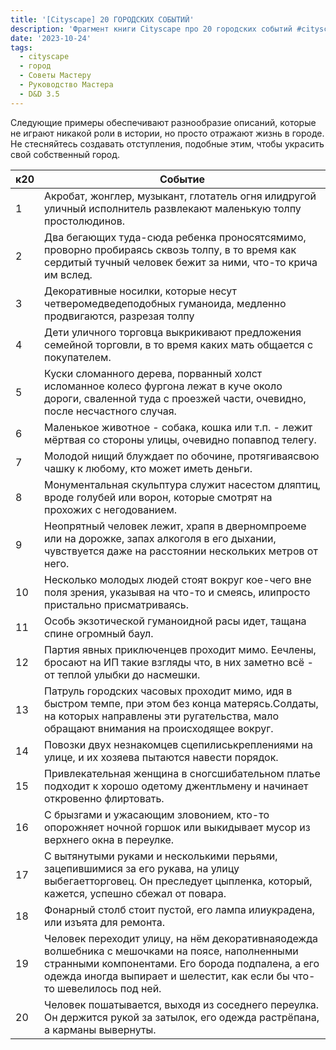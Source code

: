 ```yaml
---
title: '[Cityscape] 20 ГОРОДСКИХ СОБЫТИЙ'
description: 'Фрагмент книги Cityscape про 20 городских событий #cityscape #dnd35 #dnd #town #resource #encounter #random'
date: '2023-10-24'
tags:
  - cityscape
  - город
  - Советы Мастеру
  - Руководство Мастера
  - D&D 3.5
---
```


Следующие примеры обеспечивают разнообразие описаний, которые не играют никакой роли в истории, но просто отражают жизнь в городе. Не стесняйтесь создавать отступления, подобные этим, чтобы украсить свой собственный город.

| к20 | Событие                                                                                                                                                                                                                        |
| --- | ------------------------------------------------------------------------------------------------------------------------------------------------------------------------------------------------------------------------------ |
| 1   | Акробат, жонглер, музыкант, глотатель огня илидругой уличный исполнитель развлекают маленькую толпу простолюдинов.                                                                                                             |
| 2   | Два бегающих туда-сюда ребенка проносятсямимо, проворно пробираясь сквозь толпу, в то время как сердитый тучный человек бежит за ними, что-то крича им вслед.                                                                  |
| 3   | Декоративные носилки, которые несут четверомедведеподобных гуманоида, медленно продвигаются, разрезая толпу                                                                                                                    |
| 4   | Дети уличного торговца выкрикивают предложения семейной торговли, в то время каких мать общается с покупателем.                                                                                                                |
| 5   | Куски сломанного дерева, порванный холст исломанное колесо фургона лежат в куче около дороги, сваленной туда с проезжей части, очевидно, после несчастного случая.                                                             |
| 6   | Маленькое животное - собака, кошка или т.п. - лежит мёртвая со стороны улицы, очевидно попавпод телегу.                                                                                                                        |
| 7   | Молодой нищий блуждает по обочине, протягиваясвою чашку к любому, кто может иметь деньги.                                                                                                                                      |
| 8   | Монументальная скульптура служит насестом дляптиц, вроде голубей или ворон, которые смотрят на прохожих с негодованием.                                                                                                        |
| 9   | Неопрятный человек лежит, храпя в дверномпроеме или на дорожке, запах алкоголя в его дыхании, чувствуется даже на расстоянии нескольких метров от него.                                                                        |
| 10  | Несколько молодых людей стоят вокруг кое-чего вне поля зрения, указывая на что-то и смеясь, илипросто пристально присматриваясь.                                                                                               |
| 11  | Особь экзотической гуманоидной расы идет, тащана спине огромный баул.                                                                                                                                                          |
| 12  | Партия явных приключенцев проходит мимо. Еечлены, бросают на ИП такие взгляды что, в них заметно всё - от теплой улыбки до насмешки.                                                                                           |
| 13  | Патруль городских часовых проходит мимо, идя в быстром темпе, при этом без конца матерясь.Солдаты, на которых направлены эти ругательства, мало обращают внимания на происходящее вокруг.                                      |
| 14  | Повозки двух незнакомцев сцепилиськреплениями на улице, и их хозяева пытаются навести порядок.                                                                                                                                 |
| 15  | Привлекательная женщина в сногсшибательном платье подходит к хорошо одетому джентльмену и начинает откровенно флиртовать.                                                                                                      |
| 16  | С брызгами и ужасающим зловонием, кто-то опорожняет ночной горшок или выкидывает мусор из верхнего окна в переулке.                                                                                                            |
| 17  | С вытянутыми руками и несколькими перьями, зацепившимися за его рукава, на улицу выбегаетторговец. Он преследует цыпленка, который, кажется, успешно сбежал от повара.                                                         |
| 18  | Фонарный столб стоит пустой, его лампа илиукрадена, или изъята для ремонта.                                                                                                                                                    |
| 19  | Человек переходит улицу, на нём декоративнаяодежда волшебника с мешочками на поясе, наполненными странными компонентами. Его борода подпалена, а его одежда иногда выпирает и шелестит, как если бы что-то шевелилось под ней. |
| 20  | Человек пошатывается, выходя из соседнего переулка. Он держится рукой за затылок, его одежда растрёпана, а карманы вывернуты.                                                                                                  |
